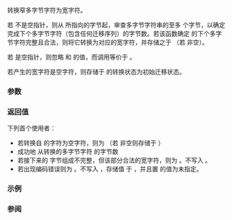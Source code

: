 {{cpp/title|mbrtowc}}
{{cpp/string/multibyte/navbar}}
{{ddcl|header=cwchar|
std::size_t mbrtowc( wchar_t* pwc,
                     const char* s,
                     std::size_t n,
                     std::mbstate_t* ps );
}}

转换窄多字节字符为宽字符。

若 {{c|s}} 不是空指针，则从 {{c|s}} 所指向的字节起，审查多字节字符串的至多 {{c|n}} 个字节，以确定完成下个多字节字符（包含任何迁移序列）的字节数。若该函数确定 {{c|s}} 的下个多字节字符完整且合法，则将它转换为对应的宽字符，并存储之于 {{c|*pwc}}（若 {{c|pwc}} 非空）。

若 {{c|s}} 是空指针，则忽略 {{c|n}} 和 {{c|pwc}} 的值，而调用等价于 {{c|std::mbrtowc(NULL, "", 1, ps)}}。

若产生的宽字符是空字符，则存储于 {{c|*ps}} 的转换状态为初始迁移状态。

===参数===
{{par begin}}
{{par|pwc|指向要写入结果宽字符位置的指针}}
{{par|s|指向用作输入的多字节字符串的指针}}
{{par|n|{{c|s}} 中能被检验的字节数限制}}
{{par|ps|指向转译多字节字符串时的转换状态的指针}}
{{par end}}

===返回值===
下列首个使用者：
* 若转换自 {{c|s}} 的字符为空字符，则为 {{c|0}} （若 {{c|pwc}} 非空则存储于 {{tt|*pwc}}）
* 成功地 {{c|s}} 从转换的多字节字符 {{c|[1...n]}} 的字节数
* 若接下来的 {{c|n}} 字节组成不完整，但该部分合法的宽字符，则为 {{c|static_cast&lt;std::size_t&gt;(-2)}}。不写入 {{c|*pwc}}。
* 若出现编码错误则为 {{c|static_cast&lt;std::size_t&gt;(-1)}}。不写入 {{c|*pwc}}，存储值 {{lc|EILSEQ}} 于 {{lc|errno}}，并且置 {{c|*ps}} 的值为未指定。

===示例===
{{example
|code=
#include &lt;clocale&gt;
#include &lt;cstring&gt;
#include &lt;cwchar&gt;
#include &lt;iostream&gt;
 
void print_mb(const char* ptr)
{
    std::mbstate_t state = std::mbstate_t(); // 初始状态
    const char* end = ptr + std::strlen(ptr);
    int len;
    wchar_t wc;
    while ((len = std::mbrtowc(&amp;wc, ptr, end-ptr, &amp;state)) &gt; 0)
    {
        std::wcout &lt;&lt; "后 " &lt;&lt; len &lt;&lt; " 个字节为字符 " &lt;&lt; wc &lt;&lt; '\n';
        ptr += len;
    }
}

int main()
{
    std::setlocale(LC_ALL, "en_US.utf8");
    // UTF-8 窄多字节编码
    const char* str = u8"z\u00df\u6c34\U0001d10b"; // 或 u8"zß水𝄋"
                      // 或 "\x7a\xc3\x9f\xe6\xb0\xb4\xf0\x9d\x84\x8b";
    print_mb(str);
}
|output=
后 1 个字节为字符 z
后 2 个字节为字符 ß
后 3 个字节为字符 水
后 4 个字节为字符 𝄋
}}

===参阅===
{{dsc begin}}
{{dsc inc|cpp/string/multibyte/dsc mbtowc}}
{{dsc inc|cpp/string/multibyte/dsc wcrtomb}}
{{dsc inc|cpp/locale/codecvt/dsc do_in}}
{{dsc see c|c/string/multibyte/mbrtowc}}
{{dsc end}}

{{langlinks|de|en|es|fr|it|ja|pt|ru}}